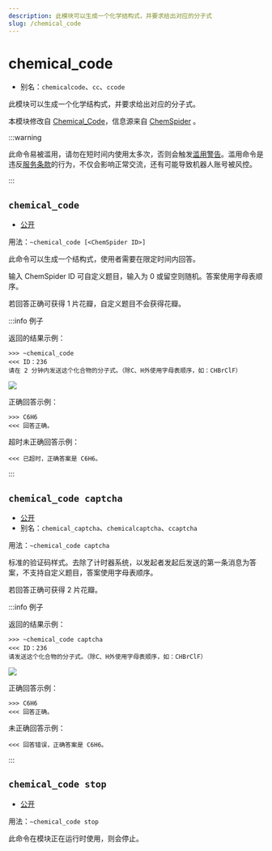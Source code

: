 ```yaml
---
description: 此模块可以生成一个化学结构式，并要求给出对应的分子式
slug: /chemical_code
---
```


# chemical_code

-   别名：`chemicalcode`、`cc`、`ccode`

此模块可以生成一个化学结构式，并要求给出对应的分子式。

本模块修改自 [Chemical_Code](https://github.com/lunarbunnys/Chemical_Code)，信息源来自 [ChemSpider](https://www.chemspider.com/) 。

:::warning

此命令易被滥用，请勿在短时间内使用太多次，否则会触发[滥用警告](/docs/abuse_warning)。滥用命令是违反[服务条款](policy)的行为，不仅会影响正常交流，还有可能导致机器人账号被风控。

:::

## `chemical_code`

-   [公开](permissions)

用法：`~chemical_code [<ChemSpider ID>]`

此命令可以生成一个结构式，使用者需要在限定时间内回答。

输入 ChemSpider ID 可自定义题目，输入为 0 或留空则随机。答案使用字母表顺序。

若回答正确可获得 1 片花瓣，自定义题目不会获得花瓣。

:::info 例子

返回的结果示例：

```
>>> ~chemical_code
<<< ID：236
请在 2 分钟内发送这个化合物的分子式。（除C、H外使用字母表顺序，如：CHBrClF）
```

![](https://s1.ax1x.com/2023/09/02/pPBLVgg.png)

正确回答示例：

```
>>> C6H6
<<< 回答正确。
```

超时未正确回答示例：

```
<<< 已超时，正确答案是 C6H6。
```

:::

## `chemical_code captcha`

-   [公开](permissions)
-   别名：`chemical_captcha`、`chemicalcaptcha`、`ccaptcha`

用法：`~chemical_code captcha`

标准的验证码样式。去除了计时器系统，以发起者发起后发送的第一条消息为答案，不支持自定义题目，答案使用字母表顺序。

若回答正确可获得 2 片花瓣。

:::info 例子

返回的结果示例：

```
>>> ~chemical_code captcha
<<< ID：236
请发送这个化合物的分子式。（除C、H外使用字母表顺序，如：CHBrClF）
```

![](https://s1.ax1x.com/2023/09/02/pPBLVgg.png)

正确回答示例：

```
>>> C6H6
<<< 回答正确。
```

未正确回答示例：

```
<<< 回答错误，正确答案是 C6H6。
```

:::

## `chemical_code stop`

-   [公开](permissions)

用法：`~chemical_code stop`

此命令在模块正在运行时使用，则会停止。
